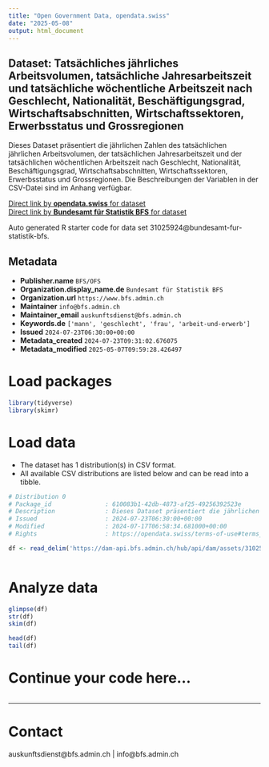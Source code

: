 ```yaml
---
title: "Open Government Data, opendata.swiss"
date: "2025-05-08"
output: html_document
---
```


## Dataset: Tatsächliches jährliches Arbeitsvolumen, tatsächliche Jahresarbeitszeit und tatsächliche wöchentliche Arbeitszeit nach Geschlecht, Nationalität, Beschäftigungsgrad, Wirtschaftsabschnitten, Wirtschaftssektoren, Erwerbsstatus und Grossregionen

Dieses Dataset präsentiert die jährlichen Zahlen des tatsächlichen jährlichen Arbeitsvolumen, der tatsächlichen Jahresarbeitszeit und der tatsächlichen wöchentlichen Arbeitszeit nach Geschlecht, Nationalität, Beschäftigungsgrad, Wirtschaftsabschnitten, Wirtschaftssektoren, Erwerbsstatus und Grossregionen. Die Beschreibungen der Variablen in der CSV-Datei sind im Anhang verfügbar.

[Direct link by **opendata.swiss** for dataset](https://opendata.swiss/de/dataset/tatsachliches-jahrliches-arbeitsvolumen-tatsachliche-jahresarbeitszeit-und-tatsachliche-wochent)<br>
[Direct link by **Bundesamt für Statistik BFS** for dataset](https://www.bfs.admin.ch/asset/de/ts-x-03.02.03.01.02.01)

Auto generated R starter code for data set 31025924@bundesamt-fur-statistik-bfs.

## Metadata

- **Publisher.name** `BFS/OFS`
- **Organization.display_name.de** `Bundesamt für Statistik BFS`
- **Organization.url** `https://www.bfs.admin.ch`
- **Maintainer** `info@bfs.admin.ch`
- **Maintainer_email** `auskunftsdienst@bfs.admin.ch`
- **Keywords.de** `['mann', 'geschlecht', 'frau', 'arbeit-und-erwerb']`
- **Issued** `2024-07-23T06:30:00+00:00`
- **Metadata_created** `2024-07-23T09:31:02.676075`
- **Metadata_modified** `2025-05-07T09:59:28.426497`


# Load packages

```r

library(tidyverse)
library(skimr)

```

# Load data

-   The dataset has 1 distribution(s) in CSV format.
-   All available CSV distributions are listed below and can be read into a tibble.

```r

# Distribution 0
# Package_id               : 610083b1-42db-4873-af25-49256392523e
# Description              : Dieses Dataset präsentiert die jährlichen Zahlen des tatsächlichen jährlichen Arbeitsvolumen, der tatsächlichen Jahresarbeitszeit und der tatsächlichen wöchentlichen Arbeitszeit nach Geschlecht, Nationalität, Beschäftigungsgrad, Wirtschaftsabschnitten, Wirtschaftssektoren, Erwerbsstatus und Grossregionen. Die Beschreibungen der Variablen in der CSV-Datei sind im Anhang verfügbar.
# Issued                   : 2024-07-23T06:30:00+00:00
# Modified                 : 2024-07-17T06:58:34.681000+00:00
# Rights                   : https://opendata.swiss/terms-of-use#terms_by_ask

df <- read_delim('https://dam-api.bfs.admin.ch/hub/api/dam/assets/31025939/master')



```

# Analyze data

```r

glimpse(df)
str(df)
skim(df)

head(df)
tail(df)

```

# Continue your code here...

```r

```

------------------------------------------------------------------------

# Contact

auskunftsdienst@bfs.admin.ch | info@bfs.admin.ch

